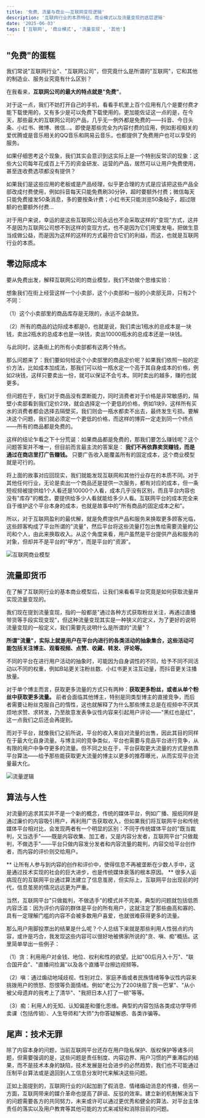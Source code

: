 ```yaml
---
title: '免费、流量与商业——互联网变现逻辑'
description: '互联网行业的本质特征、商业模式以及流量变现的底层逻辑'
date: '2025-06-03'
tags: ['互联网', '商业模式', '流量变现', '其他']
---
```


## "免费"的蛋糕

我们常说"互联网行业"、"互联网公司"，但究竟什么是所谓的"互联网"，它和其他的制造业、服务业究竟有什么区别？

在我看来，**互联网公司的最大的特点就是"免费"**。

对于这一点，我们不妨打开自己的手机，看看手机里上百个应用有几个是要付费才能下载使用的，又有多少是可以免费下载使用的。更加能佐证这一点的是，在今天，那些最大的互联网公司的产品，几乎无一例外都是免费的——抖音、今日头条、小红书、微博、微信...。即使是那些完全为内容付费的应用，例如影视相关的爱优腾或是音乐相关的QQ音乐和网易云音乐，也都提供了免费用户也可以享受的服务。

如果仔细思考这个现象，我们其实会意识到这实际上是一个特别反常识的现象：这些大公司每年花成百上千万的资金研发、运营的产品，居然可以让用户免费使用，甚至连收费选项都没有提供？

如果我们是这些应用的老板或是产品经理，似乎更合理的方式是应该把这些产品全部改成付费使用，例如抖音每天只能免费刷30分钟，超时要额外付费；微信每天只能免费接发50条消息，多的要按条计费；小红书天只能浏览50条帖子，超过限额的也要额外付费...

对于用户来说，幸运的是这些互联网公司永远也不会采取这样的"变现"方式，这并不是因为互联网公司想不到这样的变现方式，也不是因为它们用爱发电，把做生意当成做公益，而是因为这样的这样的方式最符合它们的利益，而这，也就是互联网行业的本质。

## 零边际成本

要从免费出发，解释互联网公司的商业模型，我们不妨做个思维实验：

想象我们在街上经营这样一个小卖部，这个小卖部和一般的小卖部无异，只有2个不同：

（1）这个小卖部里的商品库存是无限的，永远不会缺货。

（2）所有的商品的边际成本都是0，也就是说，我们卖出1瓶水的总成本是一块钱，卖出2瓶水的总成本也是一块钱，卖出10000瓶水的总成本还是一块钱。

与此同时，这条街上的所有小卖部都有这两个特点。

那么问题来了：我们要如何给这个小卖部里的商品定价呢？如果我们依照一般的定价方法，比如成本加成法，那我们可以给一瓶水定一个高于其自身成本的价格，例如2块钱，这样只要卖出一份，就可以保证不会亏本。同时卖出的越多，赚的也就更多。

但问题在于，我们对于商品没有垄断能力，同时消费者对于价格是非常敏感的，隔壁小卖部看到我们定价2块，就会选择定一个更低的价格，例如1块9，这样所有买水的消费者都会选择去隔壁买，我们则会一瓶水都卖不出去，最终发生亏损。要解决这个问题，我们就必须定一个更低的价格，而这样的博弈一定走到同一个终点——所有的商品都是免费的。

这样的结论乍看之下十分荒诞：如果商品都是免费的，那我们要怎么赚钱呢？这个问题答案并不唯一，但目前而言最主流的答案是： **我们不再依靠卖货赚钱，而是通过在商店里打广告赚钱。** 只要广告收入能覆盖所有的固定成本，这个商业模型就是可行的。

将上面的故事对应回现实，我们就能发现互联网和其他行业存在的本质不同。对于其他任何行业，无论是卖出一个商品还是提供一次服务，都有对应的成本，但一条短视频被提供给1个人看还是10000个人看，成本几乎没有区别，而且平台内容也没有"库存"的概念，要提供给多少人看就能给多少人看。互联网平台的成本完全来自于维护这个平台本身的成本，也就是故事中的"所有商品的固定成本之和"。

所以，对于互联网盈利的最优解，就是免费提供产品和服务来换取更多顾客光临，这些顾客构成了平台所谓的"流量"，然后平台将这些流量打包出售给需要流量的公司和个人，由此来换取收入。从这个角度来看，用户虽然是平台提供产品和服务的对象，但却并不是平台的"甲方"，而是平台的"资源"。

<div style={{ display: 'flex', justifyContent: 'center', margin: '20px 0' }}>
  <img
    src="/images/blog/Internet-Monetization-Logic/1.webp"
    alt="互联网商业模型"
    style={{ maxWidth: '100%', height: 'auto' }}
  />
</div>

## 流量即货币

在了解了互联网行业的基本商业模型后，让我们来看看平台究竟是如何获取流量并实现流量变现的。

我们现在提到流量变现，指的一般都是"通过各种方式获取粉丝关注，再通过直播带货等手段实现变现"，但这种流量变现其实是一种狭义的定义，为了更好的说明流量变现的一般定义，我们需要先说明什么是所谓的"流量"？

**所谓"流量"，实际上就是用户在平台内进行的各类活动的抽象集合，这些活动可能包括关注博主、观看视频、点赞、收藏、转发、评论等。**

不同的平台在进行用户活动的抽象时，可能因为自身调性的不同，给予不同不同活动以不同的权重，例如B站更关注粉丝数、小红书更关注互动量，而抖音更关注播放量。

对于单个博主而言，获取更多流量的方式只有两种：**获取更多粉丝，或者从单个粉丝中获取更多流量。** 前者会面临其他博主，特别是同类型博主的直接竞争，而后者需要让粉丝克服自己的惰性，这也就解释了为什么那些博主总是在视频中不厌其烦地求赞、求转发，乃至故意发表争议性内容来引起用户评论——"黑红也是红"，这一点我们之后还会再提到。

而对于平台，就像我们之前所说，平台的收入来自对流量的出售，因此其目的同样在于最大化自身流量。与博主间的竞争类似，平台也需要与竞品平台进行竞争，从有限的用户中争夺更多的流量。但不同之处在于，平台获取更大流量的方式是依靠平台算法——给予那些能获取更大流量的博主以更多的推荐曝光，从而实现平台流量最大化。

<div style={{ display: 'flex', justifyContent: 'center', margin: '20px 0' }}>
  <img
    src="/images/blog/Internet-Monetization-Logic/2.webp"
    alt="流量逻辑"
    style={{ maxWidth: '100%', height: 'auto' }}
  />
</div>

## 算法与人性

对流量的追求其实并不是一个新的概念，传统的媒体平台，例如广播、报纸同样是通过廉价的内容吸引用户，再利用广告获取收入，但如果我们将互联网平台和传统媒体平台相对比，会发现两者有一个明显的区别：不同于传统媒体平台的"既当裁判，又当选手"——既是内容收集、加工者，又是内容分发者，互联网平台"只做裁判，不做选手"——平台只做内容发分发者和内容流量的裁判，内容交给平台创作者，而内容的评价则交给用户。

** 让所有人参与到内容的创作和评价中，使得信息不再被垄断在少数人手中，这是通过技术实现的社会的巨大进步，也是传统媒体衰落的根本原因。 ** 很多人诟病现在的互联网平台通过算法建立了信息茧房，但实际上，互联网平台出现前的时代，信息茧房的情况远远更为严重。

当然，互联网平台"只做裁判，不做选手"的模式并不完美，典型的问题就包括低质内容泛滥：因为评价内容的群体是平台的所有用户，这就注定了那些曲高和寡的、具有一定理解门槛的内容不会被多数用户喜爱，也就很难获得更多的流量。

那么用户用脚投票出的结果是什么呢？个人总结下来就是那些利用人性弱点的内容，或许是巧合，我发现这些内容可以很好地被佛家所说的"贪、嗔、痴"概括。这里简单举出一些例子：

（1）贪：利用用户对金钱、地位、权利和性的欲望。比如"00后月入十万"、"联合国开会"、"直播间捡漏"以及各个直播平台擦边视频等。

（2）嗔：通过煽动地域歧视、性别对立、家庭矛盾或者民族情绪等争议性内容来挑拨用户的愤怒、怨恨等负面情绪。例如"老公为了200块扇了我一巴掌"、"从小被父母遗弃的我考上了清华"、"我把日本人打了一顿"等等。

（3）痴：利用人的无知、认知偏差和僵化思维。典型的内容包括各类成功学导师卖课（包括传销）、人生导师和"大师"为你答疑解惑、各类诈骗等。

## 尾声：技术无罪

除了内容本身的问题，当前互联网平台还存在用户隐私保护、版权保护等诸多问题，但需要强调的是，这些问题是责任制度、内容边界、用户习惯的严重滞后的结果，而不是技术本身的缺陷，技术发展是社会进步的必然趋势，我们也不可能通过压制平台算法或是退回到人工信息分发时代来解决这些问题。

正如上面提到的，互联网行业的兴起加剧了假消息、情绪煽动消息的传播，但另一方面，互联网带来的媒介革命也提高了辟谣、反驳的效率。建立新的机制解决当下的问题需要各方的共同努力，未来或许可以通过更优秀和健全的算法、对平台主体责任的落实以及用户教育等其他可能的方式来减轻和消除目前的问题。
